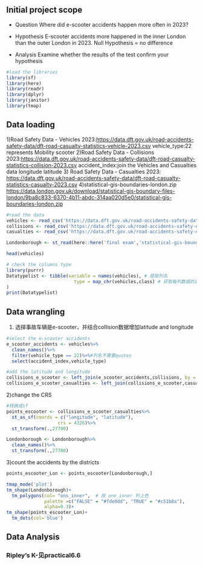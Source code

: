 ## Initial project scope
- Question
Where did e-scooter accidents happen more often in 2023?

- Hypothesis
E-scooter accidents more happened in the inner London than the outer London in 2023.
Null Hypothesis = no difference

- Analysis
Examine whether the results of the test confirm your hypothesis


```r
#load the libraries
library(sf)
library(here)
library(readr)
library(dplyr)
library(janitor)
library(tmap)
```

## Data loading
1)Road Safety Data - Vehicles 2023:<https://data.dft.gov.uk/road-accidents-safety-data/dft-road-casualty-statistics-vehicle-2023.csv>
vehicle_type:22 represents Mobility scooter
2)Road Safety Data - Collisions 2023:<https://data.dft.gov.uk/road-accidents-safety-data/dft-road-casualty-statistics-collision-2023.csv>
accident_index:join the Vehicles and Casualties data
longitude
latitude
3) Road Safety Data - Casualties 2023: <https://data.dft.gov.uk/road-accidents-safety-data/dft-road-casualty-statistics-casualty-2023.csv>
4)statistical-gis-boundaries-london.zip <https://data.london.gov.uk/download/statistical-gis-boundary-files-london/9ba8c833-6370-4b11-abdc-314aa020d5e0/statistical-gis-boundaries-london.zip>

```r
#read the data
vehicles <- read_csv('https://data.dft.gov.uk/road-accidents-safety-data/dft-road-casualty-statistics-vehicle-2023.csv')
collisions <- read_csv('https://data.dft.gov.uk/road-accidents-safety-data/dft-road-casualty-statistics-collision-2023.csv')
casualties <- read_csv('https://data.dft.gov.uk/road-accidents-safety-data/dft-road-casualty-statistics-casualty-2023.csv')

Londonborough <- st_read(here::here('final exam','statistical-gis-boundaries-london','ESRI','London_Borough_Excluding_MHW.shp'))#WGS84

head(vehicles)
```
```r
# check the columns type
library(purrr)
Datatypelist <- tibble(variable = names(vehicles), # 提取列名
                         type = map_chr(vehicles,class) # 获取每列数据的底层类型
)
print(Datatypelist)
```



## Data wrangling
1) 选择事故车辆是e-scooter，并结合collision数据增加latitude and longitude
```r
#select the e-scooter accidents
e_scooter_accidents <- vehicles%>%
  clean_names()%>%
  filter(vehicle_type == 22)%>%#列名不需要quotes
  select(accident_index,vehicle_type)

#add the latitude and longitude
collisions_e_scooter <- left_join(e_scooter_accidents,collisions, by = NULL)
collisions_e_scooter_casualties <- left_join(collisions_e_scooter,casualties, by = NULL)
```
2)change the CRS
```r
#转换成sf
points_escooter <- collisions_e_scooter_casualties%>%
  st_as_sf(coords = c("longitude", "latitude"), 
                   crs = 4326)%>%
  st_transform(.,27700)

Londonborough <- Londonborough%>%
  clean_names()%>%
  st_transform(.,27700)
```

3)count the accidents by the districts
```r
points_escooter_Lon <- points_escooter[Londonborough,]

tmap_mode('plot')
tm_shape(Londonborough)+
  tm_polygons(col= "ons_inner",  # 按 one_inner 列上色
              palette =c("FALSE" = "#fde0dd", "TRUE" = "#c51b8a"),
              alpha=0.3)+
tm_shape(points_escooter_Lon)+
  tm_dots(col='blue')
```

## Data Analysis
### Ripley’s K-见practical6.6

